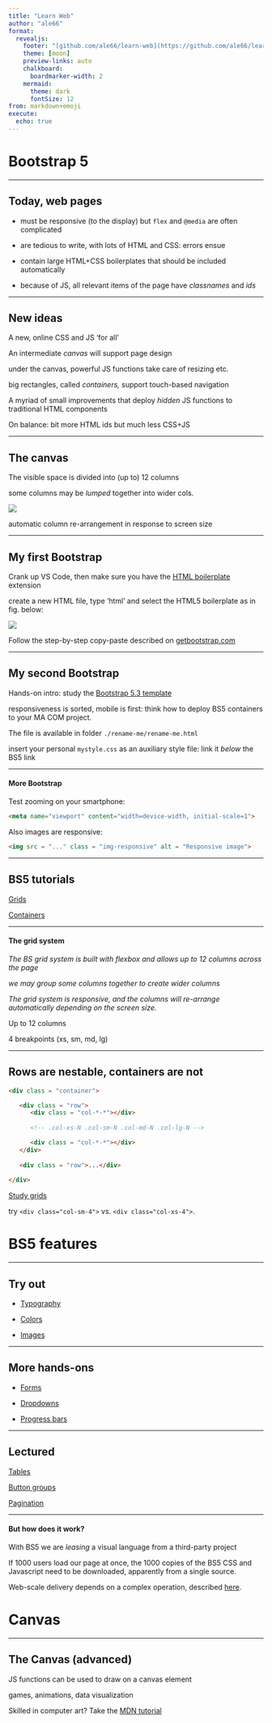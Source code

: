 ```yaml
---
title: "Learn Web"
author: "ale66"
format: 
  revealjs:
    footer: "[github.com/ale66/learn-web](https://github.com/ale66/learn-web)&nbsp;&nbsp;&nbsp;"
    theme: [moon]
    preview-links: auto
    chalkboard: 
      boardmarker-width: 2
    mermaid:
      theme: dark
      fontSize: 12
from: markdown+emoji
execute:
  echo: true
---
```


# Bootstrap 5


---

## Today, web pages

- must be responsive (to the display) but `flex` and `@media` are often complicated
  
- are tedious to write, with lots of HTML and CSS: errors ensue

- contain large HTML+CSS boilerplates that should be included automatically

- because of JS, all relevant items of the page have *classnames* and *ids*


---

## New ideas

A new, online CSS and JS 'for all'  

An intermediate *canvas* will support page design 

under the canvas, powerful JS functions take care of resizing etc.

big rectangles, called *containers,* support touch-based navigation

A myriad of small improvements that deploy *hidden* JS functions to traditional HTML components

On balance: bit more HTML ids but much less CSS+JS


---

## The canvas

The visible space is divided into (up to) 12 columns

some columns may be *lumped* together into wider cols.

![](./imgs/12-columns.png)

automatic column re-arrangement in response to screen size


---

## My first Bootstrap

Crank up VS Code, then make sure you have the [HTML boilerplate](https://marketplace.visualstudio.com/items?itemName=sidthesloth.html5-boilerplate) extension

create a new HTML file, type 'html' and select the HTML5 boilerplate as in fig. below:

![](./imgs/html-boilerplate.jpg)

Follow the step-by-step copy-paste described on [getbootstrap.com](https://getbootstrap.com/docs/5.2/getting-started/introduction/)


---

## My second Bootstrap

Hands-on intro: study the [Bootstrap 5.3 template](https://www.w3schools.com/bootstrap5/trybs_template1.htm)

responsiveness is sorted, mobile is first: think how to deploy BS5 containers to your MA COM project.

The file is available in folder `./rename-me/rename-me.html`

insert your personal `mystyle.css` as an auxiliary style file: link it *below* the BS5 link

---

#### More Bootstrap

Test zooming on your smartphone:

```html
<meta name="viewport" content="width=device-width, initial-scale=1">
```

Also images are responsive:

```html
<img src = "..." class = "img-responsive" alt = "Responsive image">
```


---

## BS5 tutorials


[Grids](https://www.w3schools.com/bootstrap5/bootstrap_grid_basic.php)

[Containers](https://www.w3schools.com/bootstrap5/bootstrap_containers.php)


---

#### The grid system

*The BS grid system is built with flexbox and allows up to 12 columns across the page*

*we may group some columns together to create wider columns*

*The grid system is responsive, and the columns will re-arrange automatically depending on the screen size.*

Up to 12 columns

4 breakpoints (xs, sm, md, lg)

---

## Rows are nestable, containers are not

```html
<div class = "container">

   <div class = "row">
      <div class = "col-*-*"></div> 
      
      <!-- .col-xs-N .col-sm-N .col-md-N .col-lg-N -->

      <div class = "col-*-*"></div>
   </div>
   
   <div class = "row">...</div>
 
</div>
```

[Study grids](https://www.w3schools.com/bootstrap5/bootstrap_grid_examples.php)

try ``<div class="col-sm-4">`` vs. ``<div class="col-xs-4">``.


# BS5 features


---

## Try out

* [Typography](https://www.w3schools.com/bootstrap5/bootstrap_typography.php)

* [Colors](https://www.w3schools.com/bootstrap5/bootstrap_colors.php)

* [Images](https://www.w3schools.com/bootstrap5/bootstrap_images.php)

---

## More hands-ons 

* [Forms](https://www.w3schools.com/bootstrap5/bootstrap_forms.php)

* [Dropdowns](https://www.w3schools.com/bootstrap5/bootstrap_dropdowns.php)

* [Progress bars](https://www.w3schools.com/bootstrap5/bootstrap_progressbars.php)

---

## Lectured

[Tables](https://www.w3schools.com/bootstrap5/bootstrap_tables.php)

[Button groups](https://www.w3schools.com/bootstrap5/bootstrap_button_groups.php)

[Pagination](https://www.w3schools.com/bootstrap5/bootstrap_pagination.php)


---

#### But how does it work?

With BS5 we are *leasing* a visual language from a third-party project

If 1000 users load our page at once, the 1000 copies of the BS5 CSS and Javascript need to be downloaded, apparently from a single source.

Web-scale delivery depends on a complex operation, described [here](https://www.jsdelivr.com/network/infographic).



# Canvas


---

## The Canvas (advanced)

JS functions can be used to draw on a canvas element

games, animations, data visualization

Skilled in computer art? Take the [MDN tutorial](https://developer.mozilla.org/en-US/docs/Web/API/Canvas_API/Tutorial/Basic_usage) 
